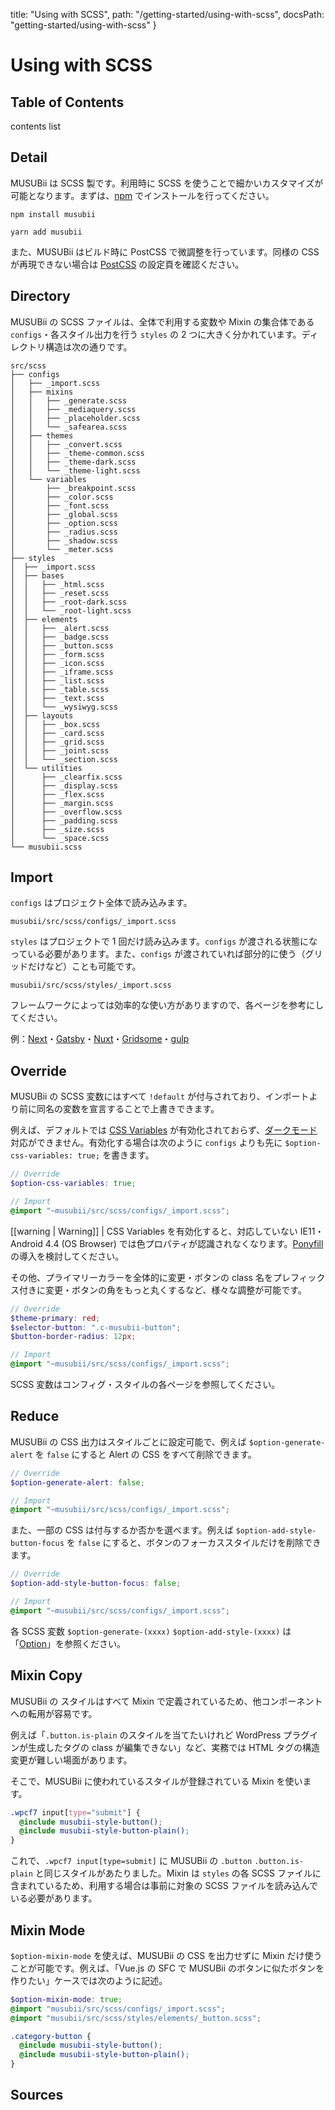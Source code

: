   title: "Using with SCSS",
  path: "/getting-started/using-with-scss",
  docsPath: "getting-started/using-with-scss"
}


# Using with SCSS

## Table of Contents

contents list

## Detail

MUSUBii は SCSS 製です。利用時に SCSS を使うことで細かいカスタマイズが可能となります。まずは、[npm](/installation/npm) でインストールを行ってください。

```
npm install musubii
```

```
yarn add musubii
```

また、MUSUBii はビルド時に PostCSS で微調整を行っています。同様の CSS が再現できない場合は [PostCSS](/getting-started/using-with-postcss) の設定頁を確認ください。

## Directory

MUSUBii の SCSS ファイルは、全体で利用する変数や Mixin の集合体である `configs`・各スタイル出力を行う `styles` の 2 つに大きく分かれています。ディレクトリ構造は次の通りです。

```
src/scss
├── configs
│   ├── _import.scss
│   ├── mixins
│   │   ├── _generate.scss
│   │   ├── _mediaquery.scss
│   │   ├── _placeholder.scss
│   │   └── _safearea.scss
│   ├── themes
│   │   ├── _convert.scss
│   │   ├── _theme-common.scss
│   │   ├── _theme-dark.scss
│   │   └── _theme-light.scss
│   └── variables
│       ├── _breakpoint.scss
│       ├── _color.scss
│       ├── _font.scss
│       ├── _global.scss
│       ├── _option.scss
│       ├── _radius.scss
│       ├── _shadow.scss
│       └── _meter.scss
├── styles
│  ├── _import.scss
│  ├── bases
│  │   ├── _html.scss
│  │   ├── _reset.scss
│  │   ├── _root-dark.scss
│  │   └── _root-light.scss
│  ├── elements
│  │   ├── _alert.scss
│  │   ├── _badge.scss
│  │   ├── _button.scss
│  │   ├── _form.scss
│  │   ├── _icon.scss
│  │   ├── _iframe.scss
│  │   ├── _list.scss
│  │   ├── _table.scss
│  │   ├── _text.scss
│  │   └── _wysiwyg.scss
│  ├── layouts
│  │   ├── _box.scss
│  │   ├── _card.scss
│  │   ├── _grid.scss
│  │   ├── _joint.scss
│  │   └── _section.scss
│  └── utilities
│      ├── _clearfix.scss
│      ├── _display.scss
│      ├── _flex.scss
│      ├── _margin.scss
│      ├── _overflow.scss
│      ├── _padding.scss
│      ├── _size.scss
│      └── _space.scss
└── musubii.scss
```

## Import

`configs` はプロジェクト全体で読み込みます。

```
musubii/src/scss/configs/_import.scss
```

`styles` はプロジェクトで 1 回だけ読み込みます。`configs` が渡される状態になっている必要があります。また、`configs` が渡されていれば部分的に使う（グリッドだけなど）ことも可能です。

```
musubii/src/scss/styles/_import.scss
```

フレームワークによっては効率的な使い方がありますので、各ページを参考にしてください。

例：[Next](/installation/next)・[Gatsby](/installation/gatsby)・[Nuxt](/installation/nuxt)・[Gridsome](/installation/gridsome)・[gulp](/installation/gulp)

## Override

MUSUBii の SCSS 変数にはすべて `!default` が付与されており、インポートより前に同名の変数を宣言することで上書きできます。

例えば、デフォルトでは [CSS Variables](/getting-started/css-variables) が有効化されておらず、[ダークモード](/getting-started/dark-mode)対応ができません。有効化する場合は次のように `configs` よりも先に `$option-css-variables: true;` を書きます。

```scss
// Override
$option-css-variables: true;

// Import
@import "~musubii/src/scss/configs/_import.scss";
```

[[warning | Warning]]
| CSS Variables を有効化すると、対応していない IE11・Android 4.4 (OS Browser) では色プロパティが認識されなくなります。[Ponyfill](/getting-started/css-variables#ponyfill) の導入を検討してください。

その他、プライマリーカラーを全体的に変更・ボタンの class 名をプレフィックス付きに変更・ボタンの角をもっと丸くするなど、様々な調整が可能です。

```scss
// Override
$theme-primary: red;
$selector-button: ".c-musubii-button";
$button-border-radius: 12px;

// Import
@import "~musubii/src/scss/configs/_import.scss";
```

SCSS 変数はコンフィグ・スタイルの各ページを参照してください。

## Reduce

MUSUBii の CSS 出力はスタイルごとに設定可能で、例えば `$option-generate-alert` を `false` にすると Alert の CSS をすべて削除できます。

```scss
// Override
$option-generate-alert: false;

// Import
@import "~musubii/src/scss/configs/_import.scss";
```

また、一部の CSS は付与するか否かを選べます。例えば `$option-add-style-button-focus` を `false` にすると、ボタンのフォーカススタイルだけを削除できます。

```scss
// Override
$option-add-style-button-focus: false;

// Import
@import "~musubii/src/scss/configs/_import.scss";
```

各 SCSS 変数 `$option-generate-(xxxx)` `$option-add-style-(xxxx)` は「[Option](/configs/variables/option)」を参照ください。

## Mixin Copy

MUSUBii の スタイルはすべて Mixin で定義されているため、他コンポーネントへの転用が容易です。

例えば「`.button.is-plain` のスタイルを当てたいけれど WordPress プラグインが生成したタグの class が編集できない」など、実務では HTML タグの構造変更が難しい場面があります。

そこで、MUSUBii に使われているスタイルが登録されている Mixin を使います。

```scss
.wpcf7 input[type="submit"] {
  @include musubii-style-button();
  @include musubii-style-button-plain();
}
```

これで、`.wpcf7 input[type=submit]` に MUSUBii の `.button` `.button.is-plain` と同じスタイルがあたりました。Mixin は `styles` の各 SCSS ファイルに含まれているため、利用する場合は事前に対象の SCSS ファイルを読み込んでいる必要があります。

## Mixin Mode

`$option-mixin-mode` を使えば、MUSUBii の CSS を出力せずに Mixin だけ使うことが可能です。例えば、「Vue.js の SFC で MUSUBii のボタンに似たボタンを作りたい」ケースでは次のように記述。

```scss
$option-mixin-mode: true;
@import "musubii/src/scss/configs/_import.scss";
@import "musubii/src/scss/styles/elements/_button.scss";

.category-button {
  @include musubii-style-button();
  @include musubii-style-button-plain();
}
```

## Sources

<PreviewSources title={meta.title} docsPath={meta.docsPath} />
